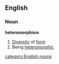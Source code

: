 ==English==
===Noun===
'''heteromorphism'''
#[[Diversity]] of [[form]]
#Being [[heteromorphic]]
[[category:English nouns]]